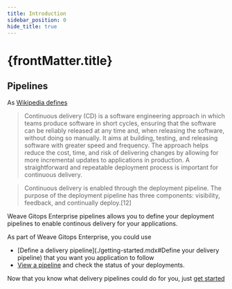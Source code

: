 ```yaml
---
title: Introduction
sidebar_position: 0
hide_title: true
---
```



<h1>
  {frontMatter.title} <TierLabel tiers="Enterprise" />
</h1>

## Pipelines

As [Wikipedia defines](https://en.wikipedia.org/wiki/Continuous_delivery)

>Continuous delivery (CD) is a software engineering approach in which teams produce software in short cycles,
>ensuring that the software can be reliably released at any time and, when releasing the software, without doing so manually.
>It aims at building, testing, and releasing software with greater speed and frequency. The approach helps reduce the cost, time,
>and risk of delivering changes by allowing for more incremental updates to applications in production.
>A straightforward and repeatable deployment process is important for continuous delivery.


>Continuous delivery is enabled through the deployment pipeline.
>The purpose of the deployment pipeline has three components: visibility, feedback, and continually deploy.[12]

Weave Gitops Enterprise pipelines allows you to define your deployment pipelines to enable continous delivery for
your applications.

As part of Weave Gitops Enterprise, you could use

- [Define a delivery pipeline](./getting-started.mdx#Define your delivery pipeline) that you want you application to follow
- [View a pipeline](./getting-started.mdx#View) and check the status of your deployments.

Now that you know what delivery pipelines could do for you, just [get started](getting-started.md)
